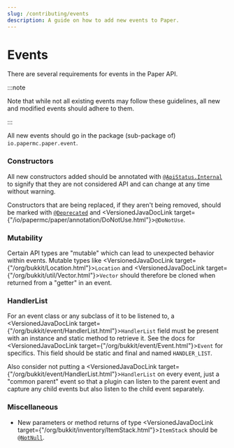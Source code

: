 ```yaml
---
slug: /contributing/events
description: A guide on how to add new events to Paper.
---
```


# Events
There are several requirements for events in the Paper API.

:::note

Note that while not all existing events may follow these
guidelines, all new and modified events should adhere to them.

:::

All new events should go in the package (sub-package of) `io.papermc.paper.event`.

### Constructors

All new constructors added should be annotated with [`@ApiStatus.Internal`](https://javadoc.io/doc/org.jetbrains/annotations/latest/org/jetbrains/annotations/ApiStatus.Internal.html)
to signify that they are not considered API and can change at any time without warning.

Constructors that are being replaced, if they aren't being removed, should be marked with
[`@Deprecated`](https://docs.oracle.com/en/java/javase/21/docs/api/java.base/java/lang/Deprecated.html)
and <VersionedJavaDocLink target={"/io/papermc/paper/annotation/DoNotUse.html"}>`@DoNotUse`</VersionedJavaDocLink>.

### Mutability
Certain API types are "mutable" which can lead to unexpected behavior within events.
Mutable types like <VersionedJavaDocLink target={"/org/bukkit/Location.html"}>`Location`</VersionedJavaDocLink>
and <VersionedJavaDocLink target={"/org/bukkit/util/Vector.html"}>`Vector`</VersionedJavaDocLink>
should therefore be cloned when returned from a "getter" in an event.

### HandlerList
For an event class or any subclass of it to be listened to, a
<VersionedJavaDocLink target={"/org/bukkit/event/HandlerList.html"}>`HandlerList`</VersionedJavaDocLink>
field must be present with an instance and static method to retrieve it. See the docs for
<VersionedJavaDocLink target={"/org/bukkit/event/Event.html"}>`Event`</VersionedJavaDocLink> for specifics.
This field should be static and final and named `HANDLER_LIST`.

Also consider not putting a <VersionedJavaDocLink target={"/org/bukkit/event/HandlerList.html"}>`HandlerList`</VersionedJavaDocLink> on every event,
just a "common parent" event so that a plugin can listen to the parent event and capture any child events but also listen to the child event separately.

### Miscellaneous

* New parameters or method returns of type <VersionedJavaDocLink target={"/org/bukkit/inventory/ItemStack.html"}>`ItemStack`</VersionedJavaDocLink>
  should be [`@NotNull`](https://javadoc.io/doc/org.jetbrains/annotations/latest/org/jetbrains/annotations/NotNull.html).
